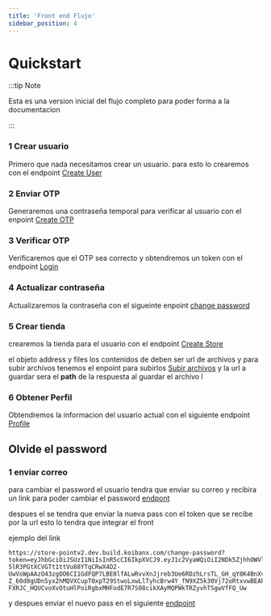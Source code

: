 ```yaml
---
title: 'Front end Flujo'
sidebar_position: 4
---
```


# Quickstart


:::tip Note

Esta es una version inicial del flujo completo para poder forma a la documentacion

:::

### 1 Crear usuario

Primero que nada necesitamos crear un usuario. para esto lo crearemos con el endpoint [Create User](/api#/operations/PostV1User)


### 2 Enviar OTP

Generaremos una contraseña temporal para verificar al usuario con el enpoint [Create OTP](/api#/operations/PostV1AuthOtp)

### 3 Verificar OTP

Verificaremos que el OTP sea correcto y obtendremos un token con el endpoint [Login](/api#/operations/PostV1AuthSignIn) 

### 4 Actualizar contraseña 

Actualizaremos la contraseña con el sigueinte enpoint [change password](/api#/operations/PutV1AuthChangePassword)

### 5 Crear tienda

crearemos la tienda para el usuario con el endpoint [Create Store](/api#/operations/PostV1Store)

el objeto address y files los contenidos de deben ser url de archivos y para subir archivos tenemos el enpoint para subirlos [Subir archivos](/api#/operations/PostV1FileUploadpublic)
y la url a guardar sera el **path** de la respuesta al guardar el archivo
l
### 6 Obtener Perfil

Obtendremos la informacion del usuario actual con el siguiente endpoint [Profile](/api#/operations/GetV1AuthProfile)


## Olvide el password

### 1 enviar correo

para cambiar el password el usuario tendra que enviar su correo y recibira un link para poder cambiar el password [endpont](/api#/operations/PostV1AuthForgotPassword) 

despues el se tendra que enviar la nueva pass con el token que se recibe por la url esto lo tendra que integrar el front 

ejemplo del link

```
https://store-pointv2.dev.build.koibanx.com/change-password?token=eyJhbGciOiJSUzI1NiIsInR5cCI6IkpXVCJ9.eyJ1c2VyaWQiOiI2NDk5ZjhhOWVlNGE4MjAwMTJhZDZjZDUiLCJhcGlLZXkiOiI1Y2I2ZWE5OC1kY2IwLTQ4MWItYTlkOC0yYzkwOWQyMDU5OWQiLCJhcHBpZCI6IjY0ODc2ZjIyZGQ5YzI1MDAxMjAwODg4ZCIsImV4cGlyYXRpb24iOjE2ODk0NTAwNzQsImlhdCI6MTY4ODU4NjA3NH0.YIw29VFYxRd_50zs7ChhL612-5lR3PGtXCVGTt1ttVu88YTqCRwX4D2-UwVoWpAAzO43zgOO6CI1GdFQP7LBE8lfALwRvvXnJjreb3Ue6RDzhLrsTL_GH_qY8K4BnXvypLKkQ-Z_60d8gUDn5yx2hMQVXCupT0xpT29StwoLxwLlTyhcBrw4Y_fN9XZ5k30Vj72oRtxvwBEAhkQm9G8p6RBrALGdi0sZ7EZjI8bPko1ioNJ6jYu8PTRzbVJF6XN4HVOYlMFybaK6sdqjNUg-FXRJC_HQUCvoXvOtuHlPoiRgbxMHFodE7R7S08cikXAyMQPWkTRZyvhTSgwVfFQ_Uw

```
y despues enviar el nuevo pass en el siguiente [endpoint](/api#/operations/PutV1AuthChangePassword)
